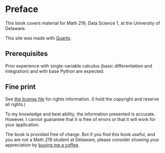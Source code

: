 
# Preface {.unnumbered}

This book covers material for Math 219, Data Science 1, at the University of Delaware. 

This site was made with [Quarto](https://quarto.org/docs/books).
<!-- 
{{< video https://www.dropbox.com/s/v9rqof1j77i98x5/Book_intro.mp4?raw=1 >}} -->

## Prerequisites

Prior experience with single-variable calculus (basic differentiation and integration) and with base Python are expected.

## Fine print  

See [the license file](https://raw.githubusercontent.com/UD-Math-Data-Science-1/book/main/LICENSE.md) for rights information. (I hold the copyright and reserve all rights.)

To my knowledge and best ability, the information presented is accurate. However, I cannot guarantee that it is free of errors or that it will work for your application. 

The book is provided free of charge. But if you find this book useful, and you are not a Math 219 student at Delaware, please consider showing your appreciation by [buying me a coffee](https://www.buymeacoffee.com/tobydriscoll).

<script type="text/javascript" src="https://cdnjs.buymeacoffee.com/1.0.0/button.prod.min.js" data-name="bmc-button" data-slug="tobydriscoll" data-color="#FFDD00" data-emoji="☕"  data-font="Bree" data-text="Buy me a coffee" data-outline-color="#000000" data-font-color="#000000" data-coffee-color="#ffffff" ></script>
